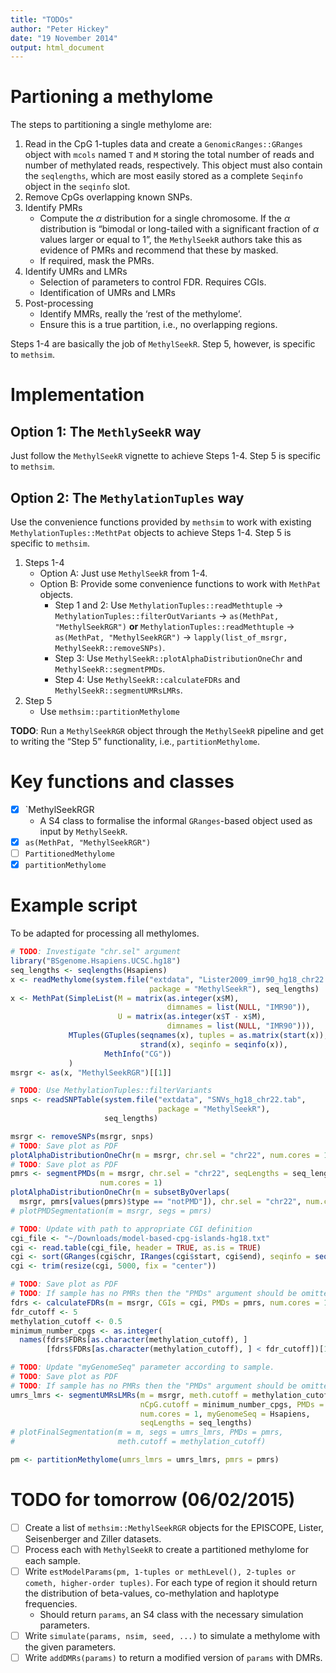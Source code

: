 ```yaml
---
title: "TODOs"
author: "Peter Hickey"
date: "19 November 2014"
output: html_document
---
```


# Partioning a methylome

The steps to partitioning a single methylome are:

1. Read in the CpG 1-tuples data and create a `GenomicRanges::GRanges` object with `mcols` named `T` and `M` storing the total number of reads and number of methylated reads, respectively. This object must also contain the `seqlengths`, which are most easily stored as a complete `Seqinfo` object in the `seqinfo` slot.
2. Remove CpGs overlapping known SNPs.
3. Identify PMRs
    - Compute the $\alpha$ distribution for a single chromosome. If the $\alpha$ distribution is "bimodal or long-tailed with a significant fraction of $\alpha$ values larger or equal to 1", the `MethylSeekR` authors take this as evidence of PMRs and recommend that these by masked.
    - If required, mask the PMRs.
4. Identify UMRs and LMRs
    - Selection of parameters to control FDR. Requires CGIs.
    - Identification of UMRs and LMRs
5. Post-processing
    - Identify MMRs, really the 'rest of the methylome'.
    - Ensure this is a true partition, i.e., no overlapping regions.
    
Steps 1-4 are basically the job of `MethylSeekR`. Step 5, however, is specific to `methsim`.
    
# Implementation

## Option 1: The `MethlySeekR` way

Just follow the `MethylSeekR` vignette to achieve Steps 1-4. Step 5 is specific to `methsim`.

## Option 2: The `MethylationTuples` way

Use the convenience functions provided by `methsim` to work with existing `MethylationTuples::MethtPat` objects to achieve Steps 1-4. Step 5 is specific to `methsim`.

1. Steps 1-4 
    - Option A: Just use `MethylSeekR` from 1-4.
    - Option B: Provide some convenience functions to work with `MethPat` 
    objects.
      - Step 1 and 2: Use `MethylationTuples::readMethtuple` -> 
      `MethylationTuples::filterOutVariants` -> `as(MethPat, "MethylSeekRGR")` 
      __or__ `MethylationTuples::readMethtuple` -> 
      `as(MethPat, "MethylSeekRGR")` -> 
      `lapply(list_of_msrgr, MethylSeekR::removeSNPs)`.
      - Step 3: Use `MethylSeekR::plotAlphaDistributionOneChr` and 
      `MethylSeekR::segmentPMDs`.
      - Step 4: Use `MethylSeekR::calculateFDRs` and 
      `MethylSeekR::segmentUMRsLMRs`.
2. Step 5
    - Use `methsim::partitionMethylome`
    
__TODO__: Run a `MethylSeekRGR` object through the `MethylSeekR` pipeline and get to writing the "Step 5" functionality, i.e., `partitionMethylome`.

# Key functions and classes

- [x] `MethylSeekRGR
  - A S4 class to formalise the informal `GRanges`-based object used as input by `MethylSeekR`.
- [x] `as(MethPat, "MethylSeekRGR")`
- [ ] `PartitionedMethylome`
- [x] `partitionMethylome`

# Example script

To be adapted for processing all methylomes.
```r
# TODO: Investigate "chr.sel" argument
library("BSgenome.Hsapiens.UCSC.hg18")
seq_lengths <- seqlengths(Hsapiens)
x <- readMethylome(system.file("extdata", "Lister2009_imr90_hg18_chr22.tab", 
                               package = "MethylSeekR"), seq_lengths)
x <- MethPat(SimpleList(M = matrix(as.integer(x$M), 
                                   dimnames = list(NULL, "IMR90")), 
                        U = matrix(as.integer(x$T - x$M), 
                                   dimnames = list(NULL, "IMR90"))), 
             MTuples(GTuples(seqnames(x), tuples = as.matrix(start(x)), 
                             strand(x), seqinfo = seqinfo(x)),
                     MethInfo("CG"))
             )
msrgr <- as(x, "MethylSeekRGR")[[1]]

# TODO: Use MethylationTuples::filterVariants
snps <- readSNPTable(system.file("extdata", "SNVs_hg18_chr22.tab", 
                                 package = "MethylSeekR"), 
                     seq_lengths)

msrgr <- removeSNPs(msrgr, snps)
# TODO: Save plot as PDF
plotAlphaDistributionOneChr(m = msrgr, chr.sel = "chr22", num.cores = 1)
# TODO: Save plot as PDF
pmrs <- segmentPMDs(m = msrgr, chr.sel = "chr22", seqLengths = seq_lengths, 
                    num.cores = 1)
plotAlphaDistributionOneChr(m = subsetByOverlaps(
  msrgr, pmrs[values(pmrs)$type == "notPMD"]), chr.sel = "chr22", num.cores = 1)
# plotPMDSegmentation(m = msrgr, segs = pmrs)

# TODO: Update with path to appropriate CGI definition
cgi_file <- "~/Downloads/model-based-cpg-islands-hg18.txt"
cgi <- read.table(cgi_file, header = TRUE, as.is = TRUE)
cgi <- sort(GRanges(cgi$chr, IRanges(cgi$start, cgi$end), seqinfo = seqinfo(msrgr)))
cgi <- trim(resize(cgi, 5000, fix = "center"))

# TODO: Save plot as PDF
# TODO: If sample has no PMRs then the "PMDs" argument should be omitted.
fdrs <- calculateFDRs(m = msrgr, CGIs = cgi, PMDs = pmrs, num.cores = 1)
fdr_cutoff <- 5 
methylation_cutoff <- 0.5
minimum_number_cpgs <- as.integer(
  names(fdrs$FDRs[as.character(methylation_cutoff), ]
        [fdrs$FDRs[as.character(methylation_cutoff), ] < fdr_cutoff])[1])

# TODO: Update "myGenomeSeq" parameter according to sample.
# TODO: Save plot as PDF
# TODO: If sample has no PMRs then the "PMDs" argument should be omitted.
umrs_lmrs <- segmentUMRsLMRs(m = msrgr, meth.cutoff = methylation_cutoff,
                             nCpG.cutoff = minimum_number_cpgs, PMDs = pmrs, 
                             num.cores = 1, myGenomeSeq = Hsapiens, 
                             seqLengths = seq_lengths)
# plotFinalSegmentation(m = m, segs = umrs_lmrs, PMDs = pmrs, 
#                       meth.cutoff = methylation_cutoff)

pm <- partitionMethylome(umrs_lmrs = umrs_lmrs, pmrs = pmrs)
```

# TODO for tomorrow (06/02/2015)

- [ ] Create a list of `methsim::MethylSeekRGR` objects for the EPISCOPE, Lister, Seisenberger and Ziller datasets.
- [ ] Process each with `MethylSeekR` to create a partitioned methylome for each sample.
- [ ] Write `estModelParams(pm, 1-tuples or methLevel(), 2-tuples or cometh, higher-order tuples)`. For each type of region it should return the distribution of beta-values, co-methylation and haplotype frequencies.
  - Should return `params`, an S4 class with the necessary simulation parameters.
- [ ] Write `simulate(params, nsim, seed, ...)` to simulate a methylome with the given parameters.
- [ ] Write `addDMRs(params)` to return a modified version of `params` with DMRs.
